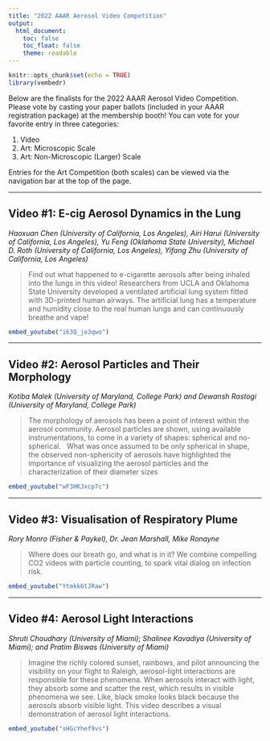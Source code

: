 ```yaml
---
title: "2022 AAAR Aerosol Video Competition"
output: 
  html_document:
    toc: false
    toc_float: false
    theme: readable
---
```


```r
knitr::opts_chunk$set(echo = TRUE)
library(vembedr)
```

Below are the finalists for the 2022 AAAR Aerosol Video Competition. Please vote by casting your paper ballots (included in your AAAR registration package) at the membership booth! You can vote for your favorite entry in three categories:

1. Video
2. Art: Microscopic Scale
3. Art: Non-Microscopic (Larger) Scale

Entries for the Art Competition (both scales) can be viewed via the navigation bar at the top of the page.

---

## Video #1: E-cig Aerosol Dynamics in the Lung
_Haoxuan Chen (University of California, Los Angeles), Airi Harui (University of California, Los Angeles), Yu Feng (Oklahoma State University), Michael D. Roth (University of California, Los Angeles), Yifang Zhu (University of California, Los Angeles)_

>Find out what happened to e-cigarette aerosols after being inhaled into the lungs in this video! Researchers from UCLA and Oklahoma State University developed a ventilated artificial lung system fitted with 3D-printed human airways. The artificial lung has a temperature and humidity close to the real human lungs and can continuously breathe and vape!

```r
embed_youtube("i63Q_jo3qwo")
```

---

## Video #2: Aerosol Particles and Their Morphology
_Kotiba Malek (University of Maryland, College Park) and Dewansh Rastogi (University of Maryland, College Park)_

>The morphology of aerosols has been a point of interest within the aerosol community. Aerosol particles are shown, using available instrumentations, to come in a variety of shapes: spherical and no-spherical. &nbsp; What was once assumed to be only spherical in shape, the observed non-sphericity of aerosols have highlighted the importance of visualizing the aerosol particles and the characterization of their diameter sizes

```r
embed_youtube("wF3HKJxcp7c")
```

---

## Video #3: Visualisation of Respiratory Plume
_Rory Monro (Fisher & Paykel), Dr. Jean Marshall, Mike Ronayne_

>Where does our breath go, and what is in it? We combine compelling CO2 videos with particle counting, to spark vital dialog on infection risk.

```r
embed_youtube("Ytmkk6tJRaw")
```

---

## Video #4: Aerosol Light Interactions
_Shruti Choudhary (University of Miami); Shalinee Kavadiya (University of Miami); and Pratim Biswas (University of Miami)_

>Imagine the richly colored sunset, rainbows, and pilot announcing the visibility on your flight to Raleigh, aerosol-light interactions are responsible for these phenomena. When aerosols interact with light, they absorb some and scatter the rest, which results in visible phenomena we see. Like, black smoke looks black because the aerosols absorb visible light. This video describes a visual demonstration of aerosol light interactions.

```r
embed_youtube("sHGcYhef9vs")
```
